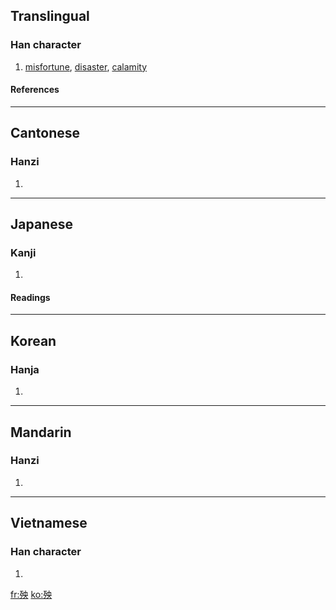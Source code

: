 ==Translingual==
===Han character===
{{Han char|rn=78|rad=歹|as=05|sn=9|four=1523<sub>0</sub>|canj=一弓中月大 (MNLBK)}}
# [[misfortune]], [[disaster]], [[calamity]]
====References====
{{Han ref|kx=0579.410|dkj=16410|dj=0971.390|hdz=21383.170|uh=6B83|ud=27523|bh=AC6F|bd=44143}}
----
==Cantonese==
===Hanzi===
{{yue-hanzi|jyut=|y=yeung1}}
# {{defn|Cantonese}}
----
==Japanese==
===Kanji===
{{ja-kanji|grade=|rs=歹05}}
# {{defn|Japanese}} 
====Readings====
{{ja-readings|on=[[よう]] (yō), [[おう]] (ō)|kun=[[わざわい]] (wazawai)}}
----
==Korean==
===Hanja===
{{ko-hanja|hangeul=앙|eumhun=|rv=ang|mr=ang|y=ang}}
# {{defn|Korean}}
----
==Mandarin==
===Hanzi===
{{cmn-hanzi|pin=[[yāng]] (yang1)|wg=yang<sup>1</sup>}}
# {{defn|Mandarin}}
----
==Vietnamese==
===Han character===
{{vi-hantu|trưa}}
# {{defn|Vietnamese}}

[[fr:殃]]
[[ko:殃]]